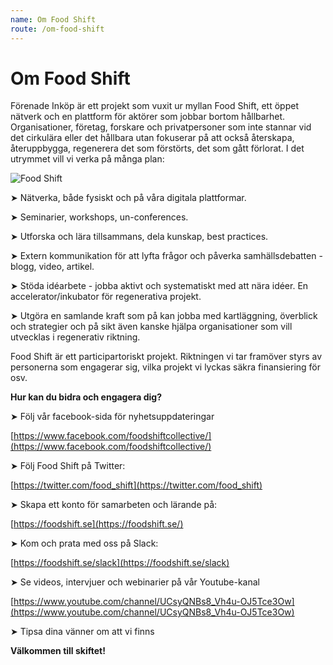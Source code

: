 ```yaml
---
name: Om Food Shift
route: /om-food-shift
---
```


# Om Food Shift

Förenade Inköp är ett projekt som vuxit ur myllan Food Shift, ett öppet nätverk och en plattform för aktörer som jobbar bortom hållbarhet. Organisationer, företag, forskare och privatpersoner som inte stannar vid det cirkulära eller det hållbara utan fokuserar på att också återskapa, återuppbygga, regenerera det som förstörts, det som gått förlorat. I det utrymmet vill vi verka på många plan:

![Food Shift](../public/img/svampskog.png)

➤ Nätverka, både fysiskt och på våra digitala plattformar.

➤ Seminarier, workshops, un-conferences.

➤ Utforska och lära tillsammans, dela kunskap, best practices.

➤ Extern kommunikation för att lyfta frågor och påverka samhällsdebatten - blogg, video, artikel.

➤ Stöda idéarbete - jobba aktivt och systematiskt med att nära idéer. En accelerator/inkubator för regenerativa projekt.

➤ Utgöra en samlande kraft som på kan jobba med kartläggning, överblick och strategier och på sikt även kanske hjälpa organisationer som vill utvecklas i regenerativ riktning.

Food Shift är ett participartoriskt projekt. Riktningen vi tar framöver styrs av personerna som engagerar sig, vilka projekt vi lyckas säkra finansiering för osv.

**Hur kan du bidra och engagera dig?**

➤ Följ vår facebook-sida för nyhetsuppdateringar

[https://www.facebook.com/foodshiftcollective/](https://www.facebook.com/foodshiftcollective/)

➤ Följ Food Shift på Twitter:

[https://twitter.com/food_shift](https://twitter.com/food_shift)

➤ Skapa ett konto för samarbeten och lärande på:

[https://foodshift.se](https://foodshift.se/)

➤ Kom och prata med oss på Slack:

[https://foodshift.se/slack](https://foodshift.se/slack)

➤ Se videos, intervjuer och webinarier på vår Youtube-kanal

[https://www.youtube.com/channel/UCsyQNBs8_Vh4u-OJ5Tce3Ow](https://www.youtube.com/channel/UCsyQNBs8_Vh4u-OJ5Tce3Ow)

➤ Tipsa dina vänner om att vi finns

**Välkommen till skiftet!**
